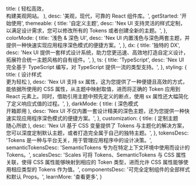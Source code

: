 
  title: (
    <span className='font-bold  x:leading-[1.3]'>
      轻松高效， <br />
      构建美观网站。
    </span>
  ),
  desc: '美观，现代，可靠的 React 组件库。',
  getStarted: '开始使用',
  themeable: {
    title: '自定义主题',
    desc: 'Nex UI 支持灵活的样式定制，以满足设计需求，您可以修改所有的 Tokens 或者创建全新的主题。',
  },
  colorMode: {
    title: '浅色 & 深色 UI',
    desc: 'Nex UI 内置浅色与深色两套主题，并提供一种快速实现应用程序深色模式的便捷方案。',
  },
  dx: {
    title: '独特的 DX',
    desc: 'Nex UI 提供一套样式设计系统，助力您更迅速、高效地打造自定义设计，拓展符合统一主题风格的自有组件。',
  },
  ts: {
    title: 'TypeScript',
    desc: 'Nex UI 完全基于 TypeScript 编写，对 TypeScript 提供一流的类型支持。',
  },
  styling: {
    title: (
      <span>
        设计样式
        <br />
        <span>更为轻松</span>
      </span>
    ),
    desc: 'Nex UI 支持 sx 属性，这为您提供了一种便捷且高效的方式，能依据所使用的 CSS 属性，从主题中映射取值，进而将正确的 Token 应用到 React 元素上。同时，借助引用主题中预先定义的断点，使用 sx 属性还大幅简化了定义响应式值的过程。',
  },
  darkMode: {
    title: (
      <span>
        深色模式
        <br />
        <span>开箱即用</span>
      </span>
    ),
    desc: 'Nex UI 不仅内置一套设计精美的深色主题，还为您提供一种快速实现应用程序深色模式的便捷方案。',
  },
  customization: {
    title: (
      <span>
        定制主题
        <br />
        <span>随心所欲</span>
      </span>
    ),
    desc: 'Nex UI 基于 CSS 变量提供了 Tokens 与主题化的解决方案，您可以深度定制默认主题，或者打造完全属于自己的独特主题。',
  },
  tokensDesc: 'Tokens 是一种与平台无关，用于管理应用程序中的设计决策。',
  semanticTokensDesc:
    'SemanticTokens 专为在特定上下文环境中使用而设计的 Tokens。',
  scalesDesc:
    'Scales 可将 Tokens、SemanticTokens 与 CSS 属性关联，使得 CSS 属性能够映射到相应的 Token 类型，进而允许 CSS 属性能够使用相应类型的 Tokens 作为值。',
  componentsDesc: '可完全定制组件的全部样式和默认 Props。',
  learnMore: '查看更多',
}

<HomePage translations={translations} />
